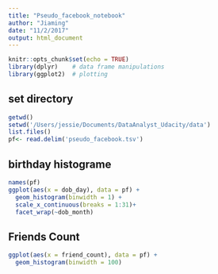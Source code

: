 ```yaml
---
title: "Pseudo_facebook_notebook"
author: "Jiaming"
date: "11/2/2017"
output: html_document
---
```


```r
knitr::opts_chunk$set(echo = TRUE)
library(dplyr)    # data frame manipulations
library(ggplot2)  # plotting
```

## set directory

```r
getwd()
setwd('/Users/jessie/Documents/DataAnalyst_Udacity/data')
list.files()
pf<- read.delim('pseudo_facebook.tsv') 
```

## birthday histograme


```r
names(pf)
ggplot(aes(x = dob_day), data = pf) +
  geom_histogram(binwidth = 1) +
  scale_x_continuous(breaks = 1:31)+
  facet_wrap(~dob_month)
```

## Friends Count

```r
ggplot(aes(x = friend_count), data = pf) +
  geom_histogram(binwidth = 100)
```
